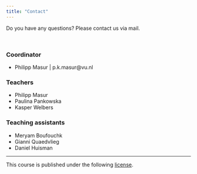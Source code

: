 ```yaml
---
title: "Contact"
---
```


Do you have any questions? Please contact us via mail.

<br>

### Coordinator

- Philipp Masur | p.k.masur@vu.nl

### Teachers

- Philipp Masur 
- Paulina Pankowska
- Kasper Welbers

### Teaching assistants

- Meryam Boufouchk 
- Gianni Quaedvlieg 
- Daniel Huisman

<hr>

<p style = "margin-left: auto; margin-right: 0;">
This course is published under the following [license](https://github.com/masurp/VU_CADC/blob/main/LICENSE.md). 
</p>
